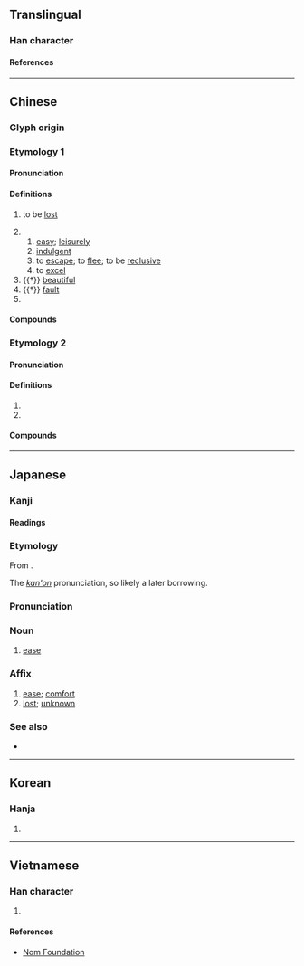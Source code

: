 {{character info}}
==Translingual==

===Han character===
{{Han char|rn=9|rad=人|as=05|sn=7|four=25230|canj=OHQO|ids=⿰亻失}}

====References====
{{Han ref|kx=0099.030|dkj=00516|dj=0208.100|hdz=10134.050|uh=4F5A}}

----

==Chinese==

===Glyph origin===
{{Han etym}}
{{Han compound|人|失|ls=psc|c1=s|c2=p|t1=man; person}}

===Etymology 1===
{{zh-forms|alt=逸,軼-lost; to excel}}

====Pronunciation====
{{zh-pron
|m=yì
|c=jat6
|c-t=yit5,et5
|md=ĭk
|mn=e̍k
|mn-t=ig8
|mc=y
|oc=y
|ma=
|cat=v,n,a,pn
}}

====Definitions====
{{zh-hanzi}}

# to be [[lost]]
#: {{zh-x|佚書|lost ancient book}}
#: {{zh-x|佚名|anonymous}}
# {{zh-alt-form|逸}}
## [[easy]]; [[leisurely]]
## [[indulgent]]
## to [[escape]]; to [[flee]]; to be [[reclusive]]
## to [[excel]]
# {{†}} [[beautiful]]
# {{†}} [[fault]]
# {{surname|zh}}

====Compounds====
{{zh-der|佚遊|佚女|佚失|佚樂|佚事|情佚|以佚待勞|淫佚|驕奢淫佚:jiāoshēyínyì|荒佚|遁佚|佚名}}

===Etymology 2===
{{zh-forms}}

====Pronunciation====
{{zh-pron
|m=dié
|mn=tia̍t
|ma=
|cat=v
}}

====Definitions====
{{zh-hanzi}}

# {{zh-used in|佚蕩|[[free]]; [[unrestrained]]}}
# {{zh-alt-form|迭|to [[alternate]]; [[alternately]]}}

====Compounds====
{{zh-der|佚宕|佚蕩}}

----

==Japanese==

===Kanji===
{{ja-kanji|grade=|rs=人05}}

====Readings====
{{ja-readings
|goon=いち, でち
|kanon=いつ, てつ
|kun=のが-れる
}}

===Etymology===
{{ja-kanjitab|いつ|yomi=kanon}}
From {{der|ja|ltc|sort=いつ|-}} {{ltc-l|佚}}.

The ''[[漢音#Japanese|kan'on]]'' pronunciation, so likely a later borrowing.

===Pronunciation===
{{ja-pron|いつ|y=kanon}}

===Noun===
{{ja-noun|いつ}}

# {{lb|ja|literary}} [[ease]]

===Affix===
{{ja-pos|affix|いつ}}

# [[ease]]; [[comfort]]
# [[lost]]; [[unknown]]

===See also===
* {{ja-r|逸|いつ}}

----

==Korean==

===Hanja===
{{ko-hanja|hangeul=[[일]], [[질]]|rv=il, jil|mr=il, chil}}

# {{rfdef|ko|sort=人05}}

----

==Vietnamese==

===Han character===
{{vi-readings|reading=[[dật]], [[giặt]]|rs=人05}}

# {{rfdef|vi|sort=人05}}

====References====
* [http://nomfoundation.org/common/nom_details.php?codepoint=4f5a Nom Foundation]
